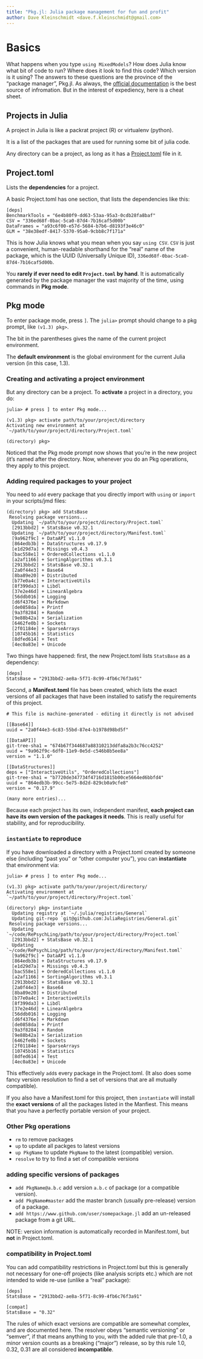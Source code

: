 ```yaml
---
title: "Pkg.jl: Julia package management for fun and profit"
author: Dave Kleinschmidt <dave.f.kleinschmidt@gmail.com>
---
```


# Basics

What happens when you type `using MixedModels`?  How does Julia know what bit of
code to run?  Where does it look to find this code?  Which version is it using?
The answers to these questions are the province of the "package manager",
Pkg.jl.  As always, the [official
documentation](https://docs.julialang.org/en/v1/stdlib/Pkg/index.html) is the
best source of infromation.  But in the interest of expediency, here is a cheat
sheet.

## Projects in Julia

A project in Julia is like a packrat project (R) or virtualenv (python).

It is a list of the packages that are used for running some bit of julia code.

Any directory can be a project, as long as it has a
[Project.toml](#Project.toml) file in it.

## Project.toml

Lists the **dependencies** for a project.

A basic Project.toml has one section, that lists the dependencies like this:

```
[deps]
BenchmarkTools = "6e4b80f9-dd63-53aa-95a3-0cdb28fa8baf"
CSV = "336ed68f-0bac-5ca0-87d4-7b16caf5d00b"
DataFrames = "a93c6f00-e57d-5684-b7b6-d8193f3e46c0"
GLM = "38e38edf-8417-5370-95a0-9cbb8c7f171a"
```

This is how Julia knows what you mean when you say `using CSV`.  `CSV` is just a
convenient, human-readable shorthand for the "real" name of the package, which
is the UUID (Universally Unique ID), `336ed68f-0bac-5ca0-87d4-7b16caf5d00b`.

You **rarely if ever need to edit `Project.toml` by hand**.  It is automatically
generated by the package manager the vast majority of the time, using commands
in **Pkg mode**.

## Pkg mode

To enter package mode, press `]`. The `julia>` prompt should change to a pkg
prompt, like `(v1.3) pkg>`.

The bit in the parentheses gives the name of the current project environment.

The **default environment** is the global environment for the current Julia version
(in this case, 1.3).

### Creating and activating a project environment

But any directory can be a project.  To **activate** a project in a directory,
you do:

```julia-repl
julia> # press ] to enter Pkg mode...

(v1.3) pkg> activate path/to/your/project/directory
Activating new environment at `~/path/to/your/project/directory/Project.toml`

(directory) pkg>
```

Noticed that the Pkg mode prompt now shows that you're in the new project (it's
named after the directory.  Now, whenever you do an Pkg operations, they apply
to this project.

### Adding required packages to your project

You need to `add` every package that you directly import with `using` or
`import` in your scripts/jmd files:

```julia-repl
(directory) pkg> add StatsBase
 Resolving package versions...
  Updating `~/path/to/your/project/directory/Project.toml`
  [2913bbd2] + StatsBase v0.32.1
  Updating `~/path/to/your/project/directory/Manifest.toml`
  [9a962f9c] + DataAPI v1.1.0
  [864edb3b] + DataStructures v0.17.9
  [e1d29d7a] + Missings v0.4.3
  [bac558e1] + OrderedCollections v1.1.0
  [a2af1166] + SortingAlgorithms v0.3.1
  [2913bbd2] + StatsBase v0.32.1
  [2a0f44e3] + Base64
  [8ba89e20] + Distributed
  [b77e0a4c] + InteractiveUtils
  [8f399da3] + Libdl
  [37e2e46d] + LinearAlgebra
  [56ddb016] + Logging
  [d6f4376e] + Markdown
  [de0858da] + Printf
  [9a3f8284] + Random
  [9e88b42a] + Serialization
  [6462fe0b] + Sockets
  [2f01184e] + SparseArrays
  [10745b16] + Statistics
  [8dfed614] + Test
  [4ec0a83e] + Unicode
```

Two things have happened: first, the new Project.toml lists `StatsBase` as a
dependency:

```
[deps]
StatsBase = "2913bbd2-ae8a-5f71-8c99-4fb6c76f3a91"
```

Second, a **Manifest.toml** file has been created, which lists the exact
versions of all packages that have been installed to satisfy the requirements of
this project.

```
# This file is machine-generated - editing it directly is not advised

[[Base64]]
uuid = "2a0f44e3-6c83-55bd-87e4-b1978d98bd5f"

[[DataAPI]]
git-tree-sha1 = "674b67f344687a88310213ddfa8a2b3c76cc4252"
uuid = "9a962f9c-6df0-11e9-0e5d-c546b8b5ee8a"
version = "1.1.0"

[[DataStructures]]
deps = ["InteractiveUtils", "OrderedCollections"]
git-tree-sha1 = "b7720de347734f4716d1815b00ce5664ed6bbfd4"
uuid = "864edb3b-99cc-5e75-8d2d-829cb0a9cfe8"
version = "0.17.9"

(many more entries)...
```

Because each project has its own, independent manifest, **each project can have
its own version of the packages it needs**.  This is really useful for
stability, and for reproducibility.

### `instantiate` to reproduce

If you have downloaded a directory with a Project.toml created by someone else
(including "past you" or "other computer you"), you can **instantiate** that
environment via:

```julia-repl
julia> # press ] to enter Pkg mode...

(v1.3) pkg> activate path/to/your/project/directory/
Activating environment at `~/path/to/your/project/directory/Project.toml`

(directory) pkg> instantiate
  Updating registry at `~/.julia/registries/General`
  Updating git-repo `git@github.com:JuliaRegistries/General.git`
 Resolving package versions...
  Updating `~/code/RePsychLing/path/to/your/project/directory/Project.toml`
  [2913bbd2] + StatsBase v0.32.1
  Updating `~/code/RePsychLing/path/to/your/project/directory/Manifest.toml`
  [9a962f9c] + DataAPI v1.1.0
  [864edb3b] + DataStructures v0.17.9
  [e1d29d7a] + Missings v0.4.3
  [bac558e1] + OrderedCollections v1.1.0
  [a2af1166] + SortingAlgorithms v0.3.1
  [2913bbd2] + StatsBase v0.32.1
  [2a0f44e3] + Base64
  [8ba89e20] + Distributed
  [b77e0a4c] + InteractiveUtils
  [8f399da3] + Libdl
  [37e2e46d] + LinearAlgebra
  [56ddb016] + Logging
  [d6f4376e] + Markdown
  [de0858da] + Printf
  [9a3f8284] + Random
  [9e88b42a] + Serialization
  [6462fe0b] + Sockets
  [2f01184e] + SparseArrays
  [10745b16] + Statistics
  [8dfed614] + Test
  [4ec0a83e] + Unicode
```

This effectively `add`s every package in the Project.toml.  (It also does some
fancy version resolution to find a set of versions that are all mutually
compatible).

If you also have a Manifest.toml for this project, then `instantiate` will
install the **exact versions** of all the packages listed in the Manfiest.  This
means that you have a perfectly portable version of your project.

### Other Pkg operations

* `rm` to remove packages
* `up` to update all packges to latest versions
* `up PkgName` to update `PkgName` to the latest (compatible) version.
* `resolve` to try to find a set of compatible versions

### adding specific versions of packages

* `add PkgName@a.b.c` add version `a.b.c` of package (or a compatible version).
* `add PkgName#master` add the master branch (usually pre-release) version of a
  package.
* `add https://www.github.com/user/somepackage.jl` add an un-released package
  from a git URL.

NOTE: version information is automatically recorded in Manifest.toml, but
**not** in Project.toml.

### compatibility in Project.toml

You can add compatibility restrictions in Project.toml
but this is generally not necessary for one-off projects (like analysis scripts
etc.) which are not intended to wide re-use (unlike a "real" package):

```
[deps]
StatsBase = "2913bbd2-ae8a-5f71-8c99-4fb6c76f3a91"

[compat]
StatsBase = "0.32"
```

The rules of which exact versions are compatible are somewhat complex, and are
documented here.  The resolver obeys "semantic versioning" or "semver", if that
means anything to you, with the added rule that pre-1.0, a minor version counts
as a breaking ("major") release, so by this rule 1.0, 0.32, 0.31 are all
considered **incompatible**.
